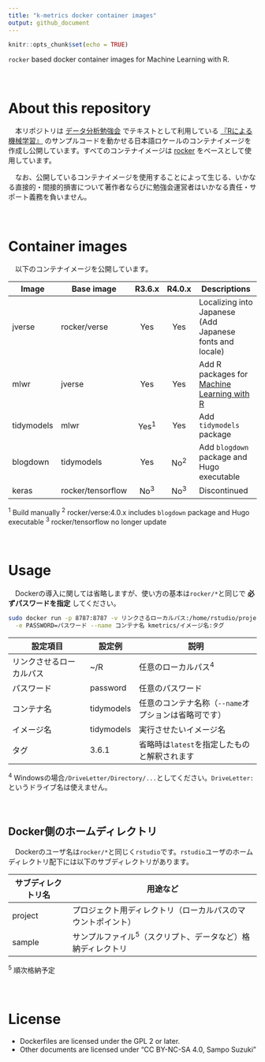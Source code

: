 ```yaml
---
title: "k-metrics docker container images"
output: github_document
---
```


```r
knitr::opts_chunk$set(echo = TRUE)
```

`rocker` based docker container images for Machine Learning with R.

　  

# About this repository
　本リポジトリは [データ分析勉強会](https://sites.google.com/site/kantometrics/2019) でテキストとして利用している [『Rによる機械学習』](https://www.shoeisha.co.jp/book/detail/9784798145112) のサンプルコードを動かせる日本語ロケールのコンテナイメージを作成し公開しています。すべてのコンテナイメージは [rocker](https://hub.docker.com/u/rocker) をベースとして使用しています。

　なお、公開しているコンテナイメージを使用することによって生じる、いかなる直接的・間接的損害について著作者ならびに勉強会運営者はいかなる責任・サポート義務を負いません。

　  

# Container images
　以下のコンテナイメージを公開しています。

Image      | Base image   | R3.6.x | R4.0.x | Descriptions
-----------|--------------|:------:|:------:|--------------------------
jverse     | rocker/verse | Yes    | Yes    | Localizing into Japanese (Add Japanese fonts and locale)
mlwr       | jverse       | Yes    | Yes    | Add R packages for [Machine Learning with R](https://www.shoeisha.co.jp/book/detail/9784798145112)
tidymodels | mlwr         | Yes^1^ | Yes    | Add `tidymodels` package
blogdown   | tidymodels   | Yes    | No^2^    | Add `blogdown` package and Hugo executable
keras      | rocker/tensorflow | No^3^ | No^3^ | Discontinued

^1^ Build manually
^2^ rocker/verse:4.0.x includes `blogdown` package and Hugo executable
^3^ rocker/tensorflow no longer update

　  

# Usage
　Dockerの導入に関しては省略しますが、使い方の基本は`rocker/*`と同じで **必ずパスワードを指定** してください。

```bash
sudo docker run -p 8787:8787 -v リンクさるローカルパス:/home/rstudio/project \
  -e PASSWORD=パスワード --name コンテナ名 kmetrics/イメージ名:タグ
```


設定項目                 | 設定例      | 説明
-------------------------|-------------|---------------------------------------
リンクさせるローカルパス | ~/R         | 任意のローカルパス^4^
パスワード               | password    | 任意のパスワード
コンテナ名               | tidymodels  | 任意のコンテナ名称（`--name`オプションは省略可です）
イメージ名               | tidymodels  | 実行させたいイメージ名
タグ                     | 3.6.1       | 省略時は`latest`を指定したものと解釈されます

^4^ Windowsの場合`/DriveLetter/Directory/...`としてください。`DriveLetter:`というドライブ名は使えません。

　  

## Docker側のホームディレクトリ
　Dockerのユーザ名は`rocker/*`と同じく`rstudio`です。`rstudio`ユーザのホームディレクトリ配下には以下のサブディレクトリがあります。

サブディレクトリ名 | 用途など
-------------------|-----------------------------------------------------------
project            | プロジェクト用ディレクトリ（ローカルパスのマウントポイント）
sample             | サンプルファイル^5^（スクリプト、データなど）格納ディレクトリ

^5^ 順次格納予定

　  

# License
* Dockerfiles are licensed under the GPL 2 or later.  
* Other documents are licensed under "CC BY-NC-SA 4.0, Sampo Suzuki" 
